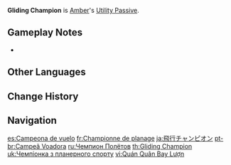 {{Talent Infobox
|image         = Talent Gliding Champion.png
|character     = Amber
|type          = Utility Passive
|info          = Decreases [[gliding]] [[Stamina]] consumption for your own party members by 20%.<br>Not stackable with Passive Talents that provide the exact same effects.
|utility1      = Stamina
|utility2      = Gliding
|utility3      = Gliding Stamina
|utility4      = Party
}}
'''Gliding Champion''' is [[Amber]]'s [[Utility Passive]].

==Gameplay Notes==
* {{Talent Note|character=Amber|talent=Gliding Champion|alive}}
{{Talents by Category List|Gliding Stamina Talents|header=identical|nottitle=Gliding Champion}}

==Other Languages==
{{Other Languages
|en      = Gliding Champion
|zhs     = 飞行冠军
|zhs_rm  = Fēixíng Guànjūn
|zht     = 飛行冠軍
|zht_rm  = Fēixíng Guànjūn
|zh_tl   = Flying Champion
|ja      = 飛行チャンピオン
|ja_rm   = Hikou Chanpion
|ja_tl   = Flying Champion
|ko      = 비행 챔피언
|ko_tl   = Flying Champion
|es      = Campeona de vuelo
|es_tl   = Champion of Flight
|es_note = {{es|Campeona}} is a feminine noun.
|fr      = Championne de planage
|fr_tl   = Gliding Champion
|ru      = Чемпион Полётов
|ru_tl   = Flight Champion
|th      = Gliding Champion
|vi      = Quán Quân Bay Lượn
|vi_tl   = Flying Champion
|de      = Flugmeister
|de_tl   = Flying Master
|id      = Gliding Champion
|pt      = Campeã Voadora
|pt_tl   = Flying Champion
|tr      = Uçuş Şampiyonu
|tr_tl   = Flight Champion
|it      = Campionessa di volo a vela
|it_tl   = Gliding Champion
}}

==Change History==
{{Change History|1.0}}

==Navigation==
{{Talent Navbox|Amber}}

[[es:Campeona de vuelo]]
[[fr:Championne de planage]]
[[ja:飛行チャンピオン]]
[[pt-br:Campeã Voadora]]
[[ru:Чемпион Полётов]]
[[th:Gliding Champion]]
[[uk:Чемпіонка з планерного спорту]]
[[vi:Quán Quân Bay Lượn]]